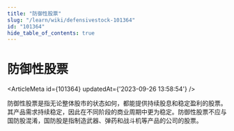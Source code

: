 ```yaml
---
title: "防御性股票"
slug: "/learn/wiki/defensivestock-101364"
id: "101364"
hide_table_of_contents: true
---
```



# 防御性股票

<ArticleMeta id={101364} updatedAt={'2023-09-26 13:58:54'} />
<div className='border-solid border-b border-t-0 my-4 border-[var(--ifm-color-gray-300)]' />

防御性股票是指无论整体股市的状态如何，都能提供持续股息和稳定盈利的股票。其产品需求持续稳定，因此在不同阶段的商业周期中更为稳定。防御性股票不应与国防股混淆，国防股是指制造武器、弹药和战斗机等产品的公司的股票。
